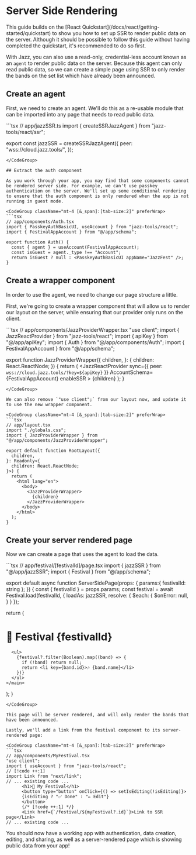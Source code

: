 
# Server Side Rendering

<Alert variant="info" className="mt-4 flex gap-2 items-center">
  This guide builds on the [React Quickstart](/docs/react/getting-started/quickstart) to show you how to set up SSR to render public data on the server. Although it should be possible to follow this guide without having completed the quickstart, it's recommended to do so first.
</Alert>

With Jazz, you can also use a read-only, credential-less account known as an `agent` to render public data on the server. Because this agent can only read public data, so we can create a simple page using SSR to only render the bands on the set list which have already been announced.

## Create an agent

First, we need to create an agent. We'll do this as a re-usable module that can be imported into any page that needs to read public data.

<CodeGroup className="mt-4 [&_span]:[tab-size:2]" preferWrap>
```tsx
// app/jazzSSR.ts
import { createSSRJazzAgent } from "jazz-tools/react/ssr";

export const jazzSSR = createSSRJazzAgent({
  peer: "wss://cloud.jazz.tools/",
});
```
</CodeGroup>

## Extract the auth component

As you work through your app, you may find that some components cannot be rendered server side. For example, we can't use passkey authentication on the server. We'll set up some conditional rendering to ensure that the auth component is only rendered when the app is not running in guest mode.

<CodeGroup className="mt-4 [&_span]:[tab-size:2]" preferWrap>
```tsx
// app/components/Auth.tsx
import { PasskeyAuthBasicUI, useAccount } from "jazz-tools/react";
import { FestivalAppAccount } from "@/app/schema";

export function Auth() {
  const { agent } = useAccount(FestivalAppAccount);
  const isGuest = agent._type !== "Account"; 
  return isGuest ? null : <PasskeyAuthBasicUI appName="JazzFest" />;
}
```
</CodeGroup>

## Create a wrapper component

In order to use the agent, we need to change our page structure a little.

First, we're going to create a wrapper component that will allow us to render our layout on the server, while ensuring that our provider only runs on the client.

<CodeGroup className="mt-4 [&_span]:[tab-size:2]" preferWrap>
```tsx
// app/components/JazzProviderWrapper.tsx
"use client";
import { JazzReactProvider } from "jazz-tools/react";
import { apiKey } from "@/app/apiKey";
import { Auth } from "@/app/components/Auth";
import { FestivalAppAccount } from "@/app/schema";

export function JazzProviderWrapper({
  children,
}: {
  children: React.ReactNode;
}) {
  return (
    <JazzReactProvider
      sync={{ peer: `wss://cloud.jazz.tools/?key=${apiKey}` }}
      AccountSchema={FestivalAppAccount}
      enableSSR
    >
      <Auth />
      {children}
    </JazzReactProvider>
  );
}
```
</CodeGroup>

We can also remove `"use client";` from our layout now, and update it to use the new wrapper component.

<CodeGroup className="mt-4 [&_span]:[tab-size:2]" preferWrap>
```tsx
// app/layout.tsx
import "./globals.css";
import { JazzProviderWrapper } from "@/app/components/JazzProviderWrapper";

export default function RootLayout({
  children,
}: Readonly<{
  children: React.ReactNode;
}>) {
  return (
    <html lang="en">
      <body>
        <JazzProviderWrapper>
          {children}
        </JazzProviderWrapper>
      </body>
    </html>
  );
}
```
</CodeGroup>

## Create your server rendered page

Now we can create a page that uses the agent to load the data.

<CodeGroup className="mt-4 [&_span]:[tab-size:2]" preferWrap>
```tsx
// app/festival/[festivalId]/page.tsx
import { jazzSSR } from "@/app/jazzSSR";
import { Festival } from "@/app/schema";

export default async function ServerSidePage(props: {
  params:{ festivalId: string };
}) {
  const { festivalId } = props.params;
  const festival = await Festival.load(festivalId, {
    loadAs: jazzSSR,
    resolve: {
      $each: {
        $onError: null,
      }
    }
  });

  return (
    <main>
      <h1>🎪 Festival {festivalId}</h1>
    
      <ul>
        {festival?.filter(Boolean).map((band) => {
          if (!band) return null;
          return <li key={band.id}>🎶 {band.name}</li>
        })}
      </ul>
    </main>
  );
}
```
</CodeGroup>

This page will be server rendered, and will only render the bands that have been announced.

Lastly, we'll add a link from the festival component to its server-rendered page:

<CodeGroup className="mt-4 [&_span]:[tab-size:2]" preferWrap>
```tsx
// app/components/MyFestival.tsx
"use client";
import { useAccount } from "jazz-tools/react";
// [!code ++:1]
import Link from "next/link";
// ... existing code ...
      <h1>🎪 My Festival</h1>
      <button type="button" onClick={() => setIsEditing(!isEditing)}>
      {isEditing ? "✅ Done" : "✏️ Edit"}
      </button>
      {/* [!code ++:1] */} 
      <Link href={`/festival/${myFestival?.id}`}>Link to SSR page</Link>
// ... existing code ...      
```
</CodeGroup>

You should now have a working app with authentication, data creation, editing, and sharing, as well as a server-rendered page which is showing public data from your app!